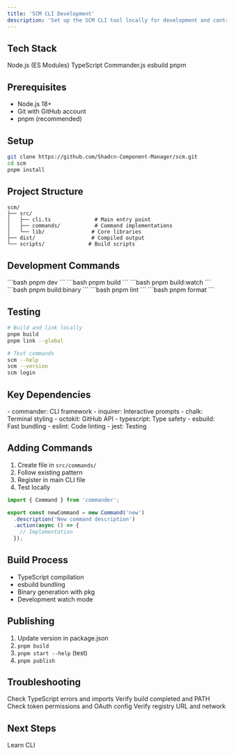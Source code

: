 ```yaml
---
title: 'SCM CLI Development'
description: 'Set up the SCM CLI tool locally for development and contribution.'
---
```


## Tech Stack

<CardGroup cols={2}>
  <Card title="Runtime">
    Node.js (ES Modules)
  </Card>
  <Card title="Language">
    TypeScript
  </Card>
  <Card title="Framework">
    Commander.js
  </Card>
  <Card title="Build Tool">
    esbuild
  </Card>
</CardGroup>

<Card title="Package Manager">
  pnpm
</Card>

## Prerequisites

- Node.js 18+
- Git with GitHub account
- pnpm (recommended)

## Setup

```bash
git clone https://github.com/Shadcn-Component-Manager/scm.git
cd scm
pnpm install
```

## Project Structure

```
scm/
├── src/
│   ├── cli.ts              # Main entry point
│   ├── commands/           # Command implementations
│   └── lib/               # Core libraries
├── dist/                  # Compiled output
└── scripts/              # Build scripts
```

## Development Commands

<CardGroup cols={2}>
  <Card title="Dev Mode">
    ```bash
    pnpm dev
    ```
  </Card>
  <Card title="Build">
    ```bash
    pnpm build
    ```
  </Card>
  <Card title="Watch">
    ```bash
    pnpm build:watch
    ```
  </Card>
  <Card title="Binary">
    ```bash
    pnpm build:binary
    ```
  </Card>
  <Card title="Lint">
    ```bash
    pnpm lint
    ```
  </Card>
  <Card title="Format">
    ```bash
    pnpm format
    ```
  </Card>
</CardGroup>

## Testing

```bash
# Build and link locally
pnpm build
pnpm link --global

# Test commands
scm --help
scm --version
scm login
```

## Key Dependencies

<CardGroup cols={2}>
  <Card title="Core">
    - commander: CLI framework
    - inquirer: Interactive prompts
    - chalk: Terminal styling
    - octokit: GitHub API
  </Card>
  <Card title="Dev">
    - typescript: Type safety
    - esbuild: Fast bundling
    - eslint: Code linting
    - jest: Testing
  </Card>
</CardGroup>

## Adding Commands

1. Create file in `src/commands/`
2. Follow existing pattern
3. Register in main CLI file
4. Test locally

```typescript
import { Command } from 'commander';

export const newCommand = new Command('new')
  .description('New command description')
  .action(async () => {
    // Implementation
  });
```

## Build Process

- TypeScript compilation
- esbuild bundling
- Binary generation with pkg
- Development watch mode

## Publishing

1. Update version in package.json
2. `pnpm build`
3. `pnpm start --help` (test)
4. `pnpm publish`

## Troubleshooting

<CardGroup cols={2}>
  <Card title="Build Fails">
    Check TypeScript errors and imports
  </Card>
  <Card title="Command Not Found">
    Verify build completed and PATH
  </Card>
  <Card title="GitHub API Issues">
    Check token permissions and OAuth config
  </Card>
  <Card title="Registry Issues">
    Verify registry URL and network
  </Card>
</CardGroup>

## Next Steps

<Card title="CLI Guide" href="/cli/login">
  Learn CLI
</Card>